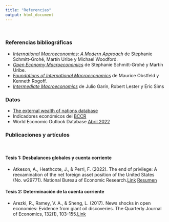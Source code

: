 ```yaml
---
title: "Referencias"
output: html_document
---
```

<br>

### Referencias bibliográficas

* [*International Macroeconomics: A Modern Approach*](https://press.princeton.edu/books/hardcover/9780691170640/international-macroeconomics) de Stephanie Schmitt-Grohé, Martín Uribe y Michael Woodford.
* [*Open Economy Macroeconomics*](https://press.princeton.edu/books/hardcover/9780691158778/open-economy-macroeconomics) de Stephanie Schmitt-Grohé y Martín Uribe.
* [*Foundations of International Macroeconomics*](https://mitpress.mit.edu/books/foundations-international-macroeconomics#:~:text=Foundations%20of%20International%20Macroeconomics%20is,open%20economy%20macroeconomics%20and%20finance.) de Maurice Obstfeld y Kenneth Rogoff.
* [*Intermediate Macroeconomics*](https://www3.nd.edu/~esims1/GLS_may_2021.pdf) de Julio Garín, Robert Lester y Eric Sims 
<br>

### Datos

* [The external wealth of nations database](https://www.brookings.edu/research/the-external-wealth-of-nations-database/) 
* Indicadores económicos del [BCCR](https://www.bccr.fi.cr/indicadores-economicos)
* World Economic Outlook Database [Abril 2022](https://www.imf.org/en/Publications/WEO/weo-database/2022/April)
<br>

### Publicaciones y artículos

<br>

#### Tesis 1: Desbalances globales y cuenta corriente

* Atkeson, A., Heathcote, J., & Perri, F. (2022). The end of privilege: A reexamination of the net foreign asset position of the United States (No. w29771). National Bureau of Economic Research.[Link](https://www.nber.org/papers/w29771) [Resumen](https://www.nber.org/digest-202204/explaining-decline-us-net-foreign-asset-position)

#### Tesis 2: Determinación de la cuenta corriente

* Arezki, R., Ramey, V. A., & Sheng, L. (2017). News shocks in open economies: Evidence from giant oil discoveries. The Quarterly Journal of Economics, 132(1), 103-155.[Link](https://econweb.ucsd.edu/~vramey/research/ARS-QJE-published.pdf) 




